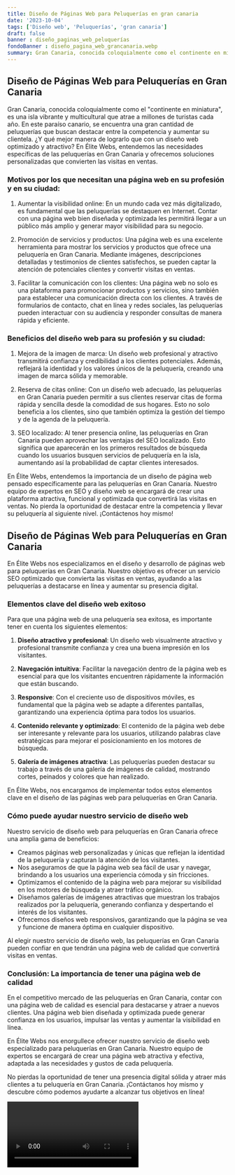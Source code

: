 ```yaml
---
title: Diseño de Páginas Web para Peluquerías en gran canaria
date: '2023-10-04'
tags: ['Diseño web', 'Peluquerías', 'gran canaria']
draft: false
banner : diseño_paginas_web_peluquerías
fondoBanner : diseño_pagina_web_grancanaria.webp
summary: Gran Canaria, conocida coloquialmente como el continente en miniatura, es una isla vibrante y multicultural que atrae a millones de turistas cada año. En este paraíso canario, se encuentra una gran cantidad de peluquerías que buscan destacar entre la competencia y aumentar su clientela. ¿Y qué mejor manera de lograrlo que con un diseño web optimizado y atractivo? En Élite Webs, entendemos las necesidades específicas de las peluquerías en Gran Canaria y ofrecemos soluciones personalizadas que convierten las visitas en ventas.
---
```


## Diseño de Páginas Web para Peluquerías en Gran Canaria

Gran Canaria, conocida coloquialmente como el "continente en miniatura", es una isla vibrante y multicultural que atrae a millones de turistas cada año. En este paraíso canario, se encuentra una gran cantidad de peluquerías que buscan destacar entre la competencia y aumentar su clientela. ¿Y qué mejor manera de lograrlo que con un diseño web optimizado y atractivo? En Élite Webs, entendemos las necesidades específicas de las peluquerías en Gran Canaria y ofrecemos soluciones personalizadas que convierten las visitas en ventas.

### Motivos por los que necesitan una página web en su profesión y en su ciudad:

1. Aumentar la visibilidad online: En un mundo cada vez más digitalizado, es fundamental que las peluquerías se destaquen en Internet. Contar con una página web bien diseñada y optimizada les permitirá llegar a un público más amplio y generar mayor visibilidad para su negocio.

2. Promoción de servicios y productos: Una página web es una excelente herramienta para mostrar los servicios y productos que ofrece una peluquería en Gran Canaria. Mediante imágenes, descripciones detalladas y testimonios de clientes satisfechos, se pueden captar la atención de potenciales clientes y convertir visitas en ventas.

3. Facilitar la comunicación con los clientes: Una página web no solo es una plataforma para promocionar productos y servicios, sino también para establecer una comunicación directa con los clientes. A través de formularios de contacto, chat en línea y redes sociales, las peluquerías pueden interactuar con su audiencia y responder consultas de manera rápida y eficiente.

### Beneficios del diseño web para su profesión y su ciudad:

1. Mejora de la imagen de marca: Un diseño web profesional y atractivo transmitirá confianza y credibilidad a los clientes potenciales. Además, reflejará la identidad y los valores únicos de la peluquería, creando una imagen de marca sólida y memorable.

2. Reserva de citas online: Con un diseño web adecuado, las peluquerías en Gran Canaria pueden permitir a sus clientes reservar citas de forma rápida y sencilla desde la comodidad de sus hogares. Esto no solo beneficia a los clientes, sino que también optimiza la gestión del tiempo y de la agenda de la peluquería.

3. SEO localizado: Al tener presencia online, las peluquerías en Gran Canaria pueden aprovechar las ventajas del SEO localizado. Esto significa que aparecerán en los primeros resultados de búsqueda cuando los usuarios busquen servicios de peluquería en la isla, aumentando así la probabilidad de captar clientes interesados.

En Élite Webs, entendemos la importancia de un diseño de página web pensado específicamente para las peluquerías en Gran Canaria. Nuestro equipo de expertos en SEO y diseño web se encargará de crear una plataforma atractiva, funcional y optimizada que convertirá las visitas en ventas. No pierda la oportunidad de destacar entre la competencia y llevar su peluquería al siguiente nivel. ¡Contáctenos hoy mismo!

<GifSeo />

<Cta />

## Diseño de Páginas Web para Peluquerías en Gran Canaria

En Élite Webs nos especializamos en el diseño y desarrollo de páginas web para peluquerías en Gran Canaria. Nuestro objetivo es ofrecer un servicio SEO optimizado que convierta las visitas en ventas, ayudando a las peluquerías a destacarse en línea y aumentar su presencia digital.

### Elementos clave del diseño web exitoso

Para que una página web de una peluquería sea exitosa, es importante tener en cuenta los siguientes elementos:

1. **Diseño atractivo y profesional**: Un diseño web visualmente atractivo y profesional transmite confianza y crea una buena impresión en los visitantes.

2. **Navegación intuitiva**: Facilitar la navegación dentro de la página web es esencial para que los visitantes encuentren rápidamente la información que están buscando.

3. **Responsive**: Con el creciente uso de dispositivos móviles, es fundamental que la página web se adapte a diferentes pantallas, garantizando una experiencia óptima para todos los usuarios.

4. **Contenido relevante y optimizado**: El contenido de la página web debe ser interesante y relevante para los usuarios, utilizando palabras clave estratégicas para mejorar el posicionamiento en los motores de búsqueda.

5. **Galería de imágenes atractiva**: Las peluquerías pueden destacar su trabajo a través de una galería de imágenes de calidad, mostrando cortes, peinados y colores que han realizado.

En Élite Webs, nos encargamos de implementar todos estos elementos clave en el diseño de las páginas web para peluquerías en Gran Canaria.

### Cómo puede ayudar nuestro servicio de diseño web

Nuestro servicio de diseño web para peluquerías en Gran Canaria ofrece una amplia gama de beneficios:

- Creamos páginas web personalizadas y únicas que reflejan la identidad de la peluquería y capturan la atención de los visitantes.
- Nos aseguramos de que la página web sea fácil de usar y navegar, brindando a los usuarios una experiencia cómoda y sin fricciones.
- Optimizamos el contenido de la página web para mejorar su visibilidad en los motores de búsqueda y atraer tráfico orgánico.
- Diseñamos galerías de imágenes atractivas que muestran los trabajos realizados por la peluquería, generando confianza y despertando el interés de los visitantes.
- Ofrecemos diseños web responsivos, garantizando que la página se vea y funcione de manera óptima en cualquier dispositivo.

Al elegir nuestro servicio de diseño web, las peluquerías en Gran Canaria pueden confiar en que tendrán una página web de calidad que convertirá visitas en ventas.

### Conclusión: La importancia de tener una página web de calidad

En el competitivo mercado de las peluquerías en Gran Canaria, contar con una página web de calidad es esencial para destacarse y atraer a nuevos clientes. Una página web bien diseñada y optimizada puede generar confianza en los usuarios, impulsar las ventas y aumentar la visibilidad en línea.

En Élite Webs nos enorgullece ofrecer nuestro servicio de diseño web especializado para peluquerías en Gran Canaria. Nuestro equipo de expertos se encargará de crear una página web atractiva y efectiva, adaptada a las necesidades y gustos de cada peluquería.

No pierdas la oportunidad de tener una presencia digital sólida y atraer más clientes a tu peluquería en Gran Canaria. ¡Contáctanos hoy mismo y descubre cómo podemos ayudarte a alcanzar tus objetivos en línea!

<Video />

<CtaBot job='Peluquerías' city='gran canaria'/>

<Gmaps query='gran canaria+españa+maps' />